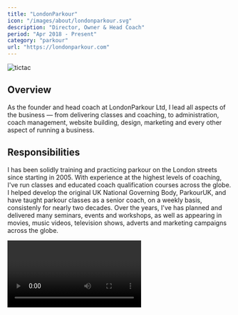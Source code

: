 ```yaml
---
title: "LondonParkour"
icon: "/images/about/londonparkour.svg"
description: "Director, Owner & Head Coach"
period: "Apr 2018 - Present"
category: "parkour"
url: "https://londonparkour.com"
---
```


![tictac](/images/about/andy_tictac.jpg)

## Overview

As the founder and head coach at LondonParkour Ltd, I lead all aspects of the business — from delivering classes and coaching, to administration, coach management, website building, design, marketing and every other aspect of running a business.

## Responsibilities

I has been solidly training and practicing parkour on the London streets since starting in 2005.
With experience at the highest levels of coaching, I've run classes and educated coach qualification courses across the globe.
I helped develop the original UK National Governing Body, ParkourUK, and have taught parkour classes as a senior coach, on a weekly basis, consistenly for nearly two decades.
Over the years, I've has planned and delivered many seminars, events and workshops, as well as appearing in movies, music videos, television shows, adverts and marketing campaigns across the globe.

<Video videoId="s_ONcEEOm80" title="My Video" />

## Key Achievements

- **Brand Development**: Founded LondonParkour Ltd and grew a trusted brand for adult and youth movement training
- **Consistent Delivery**: Running weekly parkour classes consistently for almost 20 years
- **International Impact**: Delivering coach education and qualification courses internationally
- **Media Presence**: Appearances in films, music videos, commercials, and TV shows globally

## Qualifications & Skills

- **ParkourUK Level 2 Coach**
- **ADAPT Level 3** (Advanced Parkour Coaching)
- **PTLLS Level 4** (Preparing to Teach in the Lifelong Learning Sector)
- **Level 3 Certificate in Tutoring Sport**
- **REPS Qualified level 2**
- **Emergency Life Support** (RM First Aid)
- **ITC Level 2 First Aid for Sport**
- **Safeguarding & Protecting Children**
- **Enhanced DBS Checked**

## Technical Skills

- **Web Development**: WordPress Development, PHP, CI/CD
- **Digital Presence**: Managing online platforms and social media
- **Administration**: Banking, Accounting, Bookkeeping, Coach management
- **Marketing & Advertising**: Google Ads, Analytics
- **Tutorials**: Filming, editing extensive Video Tutorial Library 

## Impact

- **Tens of Thousands of Students** coached over nearly two decades
- **International Reach** with programs across multiple countries
- **Industry Standards** helping establish professional coaching qualifications
- **Media Recognition** with appearances in major productions globally
- **Community Building** fostering strong parkour communities and youth development